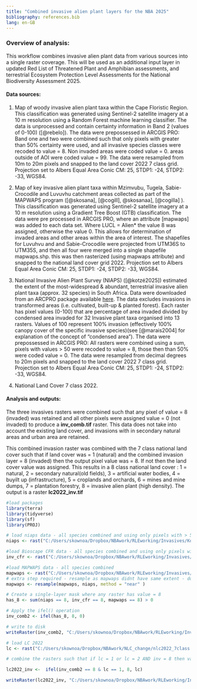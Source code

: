 ```yaml
---
title: "Combined invasive alien plant layers for the NBA 2025"
bibliography: references.bib
lang: en-GB
---
```


### Overview of analysis:

This workflow combines invasive alien plant data from various sources into a single raster coverage. This will be used as an additional input layer in updated Red List of Threatened Plant and Amphibian assessments, and terrestrial Ecosystem Protection Level Assessments for the National Biodiversity Assessment 2025.

#### Data sources:

1.  Map of woody invasive alien plant taxa within the Cape Floristic Region. This classification was generated using Sentinel-2 satellite imagery at a 10 m resolution using a Random Forest machine learning classifier. The data is unprocessed and contain certainty information in Band 2 (values of 0-100) ([@rebelo]). The data were prepossessed in ARCGIS PRO: Band one and two were combined such that only pixels with greater than 50% certainty were used, and all invasive species classes were recoded to value = 8. Non invaded areas were coded value = 0. areas outside of AOI were coded value = 99. The data were resampled from 10m to 20m pixels and snapped to the land cover 2022 7 class grid. Projection set to Albers Equal Area Conic CM: 25, STDP1: -24, STDP2: -33, WGS84.

2.  Map of key invasive alien plant taxa within Mzimvubu, Tugela, Sabie-Crocodile and Luvuvhu catchment areas collected as part of the MAPWAPS program ([@skosana], [@cogill], @skosanaa\], [@cogilla] ). This classification was generated using Sentinel-2 satellite imagery at a 10 m resolution using a Gradient Tree Boost (GTB) classification. The data were pre processed in ARCGIS PRO, where an attribute \[mapwaps\] was added to each data set. Where LUCL = Alien\* the value 8 was assigned, otherwise the value 0. This allows for determination of invaded areas and other areas within the area of interest. The shapefiles for Luvuhvu and and Sabie-Crocodile were projected from UTM36S to UTM35S, and then all four were merged into a single shapefile mapwaps.shp. this was then rasterized (using mapwaps attribute) and snapped to the national land cover grid 2022. Projection set to Albers Equal Area Conic CM: 25, STDP1: -24, STDP2: -33, WGS84.

3.  National Invasive Alien Plant Survey (NIAPS) ([@kotzé2025]) estimated the extent of the most-widespread & abundant, terrestrial invasive alien plant taxa (approx. 32 species) in South Africa. Data were downloaded from an ARCPRO package available [here](https://dffeportal.environment.gov.za/portal/home/item.html?id=17de13c509ef4d3caf279d84e77312c3). The data excludes invasions in transformed areas (i.e. cultivated, built-up & planted forest). Each raster has pixel values (0-100) that are percentage of area invaded divided by condensed area invaded for 32 Invasive plant taxa organised into 13 rasters. Values of 100 represent 100% invasion (effectively 100% canopy cover of the specific invasive species)(see [@marais2004] for explanation of the concept of "condensed area"). The data were prepossessed in ARCGIS PRO: All rasters were combined using a sum, pixels with values \> 50 were recoded to value = 8, those then than 50% were coded value = 0. The data were resampled from decimal degrees to 20m pixels and snapped to the land cover 2022 7 class grid. Projection set to Albers Equal Area Conic CM: 25, STDP1: -24, STDP2: -33, WGS84.

4.  National Land Cover 7 class 2022.

#### Analysis and outputs: 

The three invasives rasters were combined such that any pixel of value = 8 (invaded) was retained and all other pixels were assigned value = 0 (not invaded) to produce a **inv_comb.tif** raster. This data does not take into account the existing land cover, and invasions with in secondary natural areas and urban area are retained.

This combined invasion raster was combined with the 7 class national land cover such that if land cover was = 1 (natural) and the combined invasion layer = 8 (invaded) then the output pixel value was = 8. If not then the land cover value was assigned. This results in a 8 class national land cover : 1 = natural, 2 = secondary natural(old fields), 3 = artificial water bodies, 4 = buyilt up (infrastructure), 5 = croplands and orchards, 6 = mines and mine dumps, 7 = plantation forestry, 8 = invasive alien plant (high density). The output is a raster **lc2022_inv.tif**

```r
#load packages  
library(terra) 
library(tidyverse)
library(sf)
library(PROJ)
```

```r
# load niaps data - all species combined and using only pixels with > 50% condensed area (high canopy cover of iaps) 
niaps <- rast("C:/Users/skownoa/Dropbox/NBAwork/RLEworking/Invasives/Kotze_National_2024/data/niaps2.tif") 

#load Bioscape CFR data - all species combined and using only pixels with certainty > 50%
inv_cfr <- rast("C:/Users/skownoa/Dropbox/NBAwork/RLEworking/Invasives/Rebelo Invasives WC/inv_cert2.tif")  

#load MAPWAPS data - all species combined 
mapwaps <- rast("C:/Users/skownoa/Dropbox/NBAwork/RLEworking/Invasives/MAPWAPS/mapwaps2.tif")  
# extra step required - resample as mapwaps didnt have same extent - dont know why as in ARCPRO I snapped it to the LC2022. 
mapwaps <- resample(mapwaps, niaps, method = "near" )

# Create a single-layer mask where any raster has value = 8
has_8 <- sum(niaps == 8, inv_cfr == 8, mapwaps == 8) > 0  

# Apply the ifel() operation
inv_comb2 <- ifel(has_8, 8, 0)

# write to disk
writeRaster(inv_comb2, "C:/Users/skownoa/Dropbox/NBAwork/RLEworking/Invasives/inv_comb.tif", datatype = "INT1U", gdal = c("COMPRESS=LZW"), overwrite = TRUE)

# load LC 2022
lc <- rast("C:/Users/skownoa/Dropbox/NBAwork/NLC_change/nlc2022_7class.tif")

# combine the rasters such that if lc = 1 or lc = 2 AND inv = 8 then value in new raster = 8, else use value of lc. This creates a 8 class land cover 1=nat, 2=secnat, 3=artwater, 4=built, 5=crop, 6=mine, 7=plant, 8=invaded

lc2022_inv <-  ifel(inv_comb2 == 8 & lc == 1, 8, lc)

writeRaster(lc2022_inv, "C:/Users/skownoa/Dropbox/NBAwork/RLEworking/Invasives/lc2022_inv.tif", datatype = "INT1U", gdal = c("COMPRESS=LZW"), overwrite = TRUE)

```
